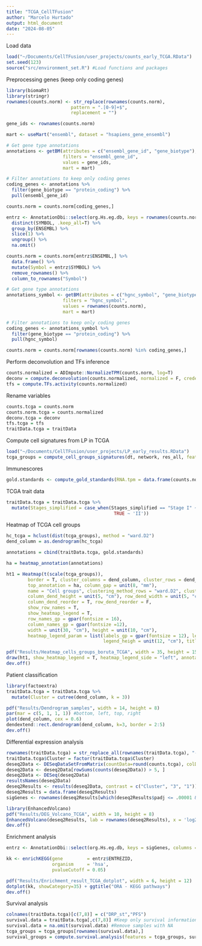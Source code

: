 ```yaml
---
title: "TCGA_CellTFusion"
author: "Marcelo Hurtado"
output: html_document
date: "2024-08-05"
---
```


Load data
```r
load("~/Documents/CellTFusion/user_projects/counts_early_TCGA.RData")
set.seed(123)
source("src/environment_set.R") #Load functions and packages
```

Preprocessing genes (keep only coding genes)
```r
library(biomaRt)
library(stringr)
rownames(counts.norm) <- str_replace(rownames(counts.norm),
                        pattern = ".[0-9]+$",
                        replacement = "")

gene_ids <- rownames(counts.norm)

mart <- useMart("ensembl", dataset = "hsapiens_gene_ensembl")

# Get gene type annotations
annotations <- getBM(attributes = c("ensembl_gene_id", "gene_biotype"), 
                     filters = "ensembl_gene_id", 
                     values = gene_ids, 
                     mart = mart)

# Filter annotations to keep only coding genes
coding_genes <- annotations %>%
  filter(gene_biotype == "protein_coding") %>%
  pull(ensembl_gene_id)

counts.norm = counts.norm[coding_genes,]

entrz <- AnnotationDbi::select(org.Hs.eg.db, keys = rownames(counts.norm), columns = "SYMBOL", keytype = "ENSEMBL") %>%
  distinct(SYMBOL, .keep_all=T) %>% 
  group_by(ENSEMBL) %>%
  slice(1) %>%
  ungroup() %>%
  na.omit()

counts.norm = counts.norm[entrz$ENSEMBL,] %>%
  data.frame() %>%
  mutate(Symbol = entrz$SYMBOL) %>%
  remove_rownames() %>%
  column_to_rownames("Symbol") 

# Get gene type annotations
annotations_symbol <- getBM(attributes = c("hgnc_symbol", "gene_biotype"),
                     filters = "hgnc_symbol",
                     values = rownames(counts.norm),
                     mart = mart)

# Filter annotations to keep only coding genes
coding_genes <- annotations_symbol %>%
  filter(gene_biotype == "protein_coding") %>%
  pull(hgnc_symbol)

counts.norm = counts.norm[rownames(counts.norm) %in% coding_genes,]
```

Perform deconvolution and TFs inference
```r
counts.normalized = ADImpute::NormalizeTPM(counts.norm, log=T) 
deconv = compute.deconvolution(counts.normalized, normalized = F, credentials.mail = "marcelo.hurtado@inserm.fr", credentials.token = "734212f6ad77fc4eea2bdb502792f294")
tfs = compute.TFs.activity(counts.normalized)
```

Rename variables
```r
counts.tcga = counts.norm
counts.norm.tcga = counts.normalized
deconv.tcga = deconv
tfs.tcga = tfs
traitData.tcga = traitData
```

Compute cell signatures from LP in TCGA
```r
load("~/Documents/CellTFusion/user_projects/LP_early_results.RData") 
tcga_groups = compute_cell_groups_signatures(dt, network, res_all, features = cell_groups_selected$Confirmed, deconv.tcga, tfs.tcga)
```

Immunescores
```r
gold.standards <- compute_gold_standards(RNA.tpm = data.frame(counts.norm.tcga))
```

TCGA trait data
```r
traitData.tcga = traitData.tcga %>%
  mutate(Stages_simplified = case_when(Stages_simplified == "Stage I" ~ "I",
                                        TRUE ~ 'II'))

```

Heatmap of TCGA cell groups
```r
hc_tcga = hclust(dist(tcga_groups), method = "ward.D2")
dend_column = as.dendrogram(hc_tcga)

annotations = cbind(traitData.tcga, gold.standards)

ha = heatmap_annotation(annotations)

ht1 = Heatmap(t(scale(tcga_groups)), 
        border = T, cluster_columns = dend_column, cluster_rows = dend_row,
        top_annotation = ha, column_gap = unit(8, "mm"), 
        name = "Cell groups", clustering_method_rows = "ward.D2", clustering_method_columns = "ward.D2",
        column_dend_height = unit(5, "cm"), row_dend_width = unit(5, "cm"), 
        column_dend_reorder = T, row_dend_reorder = F,
        show_row_names = T, 
        show_heatmap_legend = T, 
        row_names_gp = gpar(fontsize = 16), 
        column_names_gp = gpar(fontsize =12), 
        width = unit(30, "cm"), height = unit(10, "cm"),
        heatmap_legend_param = list(labels_gp = gpar(fontsize = 12), legend_width = unit(12, "cm"), 
                                    legend_heigh = unit(12, "cm"), title_gp = gpar(fontsize = 12)))

pdf("Results/Heatmap_cells_groups_boruta_TCGA", width = 35, height = 15)
draw(ht1, show_heatmap_legend = T, heatmap_legend_side = "left", annotation_legend_side = 'left')
dev.off()
```

Patient classification
```r
library(factoextra)
traitData.tcga = traitData.tcga %>%
  mutate(Cluster = cutree(dend_column, k = 3))

pdf("Results/Dendrogram_samples", width = 14, height = 8)
par(mar = c(5, 1, 1, 1)) #bottom, left, top, right
plot(dend_column, cex = 0.6)
dendextend::rect.dendrogram(dend_column, k=3, border = 2:5)
dev.off()
```

Differential expression analysis
```r
rownames(traitData.tcga) = str_replace_all(rownames(traitData.tcga), "-", ".")
traitData.tcga$Cluster = factor(traitData.tcga$Cluster)
deseq2Data <- DESeqDataSetFromMatrix(countData=round(counts.tcga), colData=traitData.tcga, design= ~ Cluster)
deseq2Data <- deseq2Data[rowSums(counts(deseq2Data)) > 5, ]
deseq2Data <- DESeq(deseq2Data)
resultsNames(deseq2Data)
deseq2Results <- results(deseq2Data, contrast = c("Cluster", "3", "1"))
deseq2Results = data.frame(deseq2Results)
sigGenes <- rownames(deseq2Results[which(deseq2Results$padj <= .00001 & abs(deseq2Results$log2FoldChange) > 1.5),])

library(EnhancedVolcano)
pdf("Results/DEG_Volcano_TCGA", width = 10, height = 8)
EnhancedVolcano(deseq2Results, lab = rownames(deseq2Results), x = 'log2FoldChange', y = 'padj')
dev.off()
```

Enrichment analysis
```r
entrz <- AnnotationDbi::select(org.Hs.eg.db, keys = sigGenes, columns = "ENTREZID", keytype = "SYMBOL") #Change to EntrezID

kk <- enrichKEGG(gene         = entrz$ENTREZID,
                 organism     = 'hsa',
                 pvalueCutoff = 0.05)

pdf("Results/Enrichment_result_TCGA_dotplot", width = 6, height = 12)
dotplot(kk, showCategory=35) + ggtitle("ORA - KEGG pathways")
dev.off()
```

Survival analysis
```r
colnames(traitData.tcga)[c(7,8)] = c("DRP_st","PFS")
survival.data = traitData.tcga[,c(7,8)] #Keep only survival information
survival.data = na.omit(survival.data) #Remove samples with NA
tcga_groups = tcga_groups[rownames(survival.data),]
survival_groups = compute.survival.analysis(features = tcga_groups, survival.data, time_unit = "days", p.value = 0.01, max_factors = 1, thres = 0.66)
```

